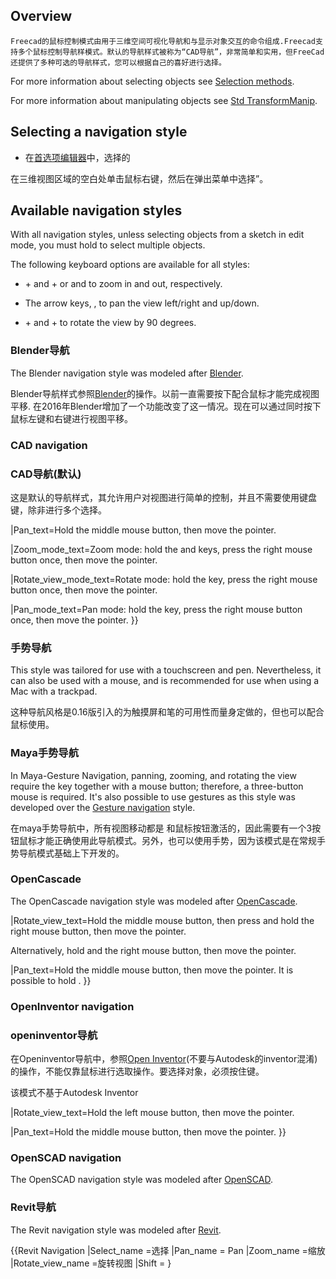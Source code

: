 <languages/>

{{Docnav
|[[Getting_started|Getting started]]
|[[Selection_methods|Selection methods]]
}}

{{TOCright}}

==Overview==

<div class="mw-translate-fuzzy">
 Freecad的鼠标控制模式由用于三维空间可视化导航和与显示对象交互的命令组成.Freecad支持多个鼠标控制导航样模式。默认的导航样式被称为“CAD导航”，非常简单和实用，但FreeCad还提供了多种可选的导航样式，您可以根据自己的喜好进行选择。
</div>

For more information about selecting objects see [[Selection_methods|Selection methods]].

For more information about manipulating objects see [[Std_TransformManip|Std TransformManip]].

== Selecting a navigation style ==

<div class="mw-translate-fuzzy">
*在[[Preferences Editor|首选项编辑器]]中，选择的 {{MenuCommand|编辑 → 首选项 → 显示 → 3D视图 → 3D导航}}
在三维视图区域的空白处单击鼠标右键，然后在弹出菜单中选择{{MenuCommand|导航样式 →...}}”。
</div>

== Available navigation styles ==

With all navigation styles, unless selecting objects from a sketch in edit mode, you must hold {{KEY|Ctrl}} to select multiple objects.

The following keyboard options are available for all styles:

* {{KEY|Ctrl}} + {{ASCII|43}} and {{KEY|Ctrl}} + {{ASCII|22}} or {{KEY|PgUp}} and {{KEY|PgDn}} to zoom in and out, respectively.
* The arrow keys, {{ASCII|17}}{{ASCII|16}}{{ASCII|30}}{{ASCII|31}}, to pan the view left/right and up/down.
* {{KEY|Shift}} + {{ASCII|17}} and {{KEY|Shift}} + {{ASCII|16}} to rotate the view by 90 degrees.

<span id="Blender_navigation"></span>
<div class="mw-translate-fuzzy">
=== Blender导航===
</div>

The Blender navigation style was modeled after [https://www.blender.org Blender].

<div class="mw-translate-fuzzy">
Blender导航样式参照[http://www.blender.org Blender]的操作。以前一直需要按下{{KEY|SHIFT}}配合鼠标才能完成视图平移. 在2016年Blender增加了一个功能改变了这一情况。现在可以通过同时按下鼠标左键和右键进行视图平移。 
{{Blender Navigation
|Select_name=选取
|Pan_name=平移
|Zoom_name=缩放
|Rotate_view_name=旋转视图
|Shift={{KEY|Shift}}
|Select_text=在要选择的对象上按鼠标左键。
|Pan_text=按住{{KEY|Shift}} 并按住鼠标中键，然后移动鼠标。
</div>

|Shift={{KEY|Shift}}

|Select_text=Press the left mouse button over an object you want to select.

|Zoom_text=Use the mouse wheel to zoom in and out.

|Rotate_view_text=Hold the middle mouse button, then move the pointer.

|Pan_text=Hold {{KEY|Shift}} and the middle mouse button, then move the pointer.

Alternatively, hold both left and right mouse buttons, and then move the pointer.
}}

=== CAD navigation ===

<div class="mw-translate-fuzzy">
===CAD导航(默认)===
这是默认的导航样式，其允许用户对视图进行简单的控制，并且不需要使用键盘键，除非进行多个选择。
</div>

<div class="mw-translate-fuzzy">
{{CAD Navigation
|Select_name=选择
|Pan_name=平移
|Zoom_name=缩放
|Rotate_view_name=旋转视图<br>第一种方法
|Rotate_view_alt_name=旋转视图<br>替代方法
|Ctrl={{KEY|Ctrl}}
|Shift={{KEY|Shift}}
|Select_text=在要选择的对象上按鼠标左键。按住{{KEY|Ctrl}}可以选择多个对象。
</div>

|Ctrl={{KEY|Ctrl}}
|Shift={{KEY|Shift}}

|Select_text=Press the left mouse button over an object you want to select.

|Zoom_text=Use the mouse wheel to zoom in and out.

Clicking the middle mouse button re-centers the view on the location of the cursor.

|Rotate_view_text=Hold the middle mouse button, then press and hold the left mouse button, then move the pointer.

<div class="mw-translate-fuzzy">
鼠标中键按下时光标的位置决定了旋转操作的旋转中心。旋转操作就像旋转一个围绕中心旋转的球。如果在停止鼠标移动之前释放按钮，视图将继续[[spinning|旋转]](此选项启用时)。
</div>

<div class="mw-translate-fuzzy">
双击鼠标中键以设定一个新的旋转中心。
|Rotate_view_mode_text=Rotate mode: 按住{{KEY|Shift}}键不放,点击鼠标右键一次后移动光标.  {{Version|0.17}}
|Rotate_view_alt_text=按住鼠标中键不放, 然后按下鼠标右键不放, 然后移动光标.
</div>

|Rotate_view_alt_text=Hold the middle mouse button, then press and hold the right mouse button, then move the pointer.

该方法下鼠标中键可以在鼠标右键按下后放开。

<div class="mw-translate-fuzzy">
习惯用右手的用户可能会觉得这种方法比第一种方法要容易些。}}
</div>

|Pan_text=Hold the middle mouse button, then move the pointer.

|Zoom_mode_text=Zoom mode: hold the {{KEY|Ctrl}} and {{KEY|Shift}} keys, press the right mouse button once, then move the pointer.

|Rotate_view_mode_text=Rotate mode: hold the {{KEY|Shift}} key, press the right mouse button once, then move the pointer.

|Pan_mode_text=Pan mode: hold the {{KEY|Ctrl}} key, press the right mouse button once, then move the pointer.
}}

<span id="Gesture_navigation"></span>
<div class="mw-translate-fuzzy">
=== 手势导航 ===
</div>

This style was tailored for use with a touchscreen and pen. Nevertheless, it can also be used with a mouse, and is recommended for use when using a Mac with a trackpad.

<div class="mw-translate-fuzzy">
这种导航风格是0.16版引入的为触摸屏和笔的可用性而量身定做的，但也可以配合鼠标使用。
{{Gesture Navigation
|Select_name=选择
|Pan_name=平移
|Zoom_name=缩放
|Rotate_view_name=旋转视图
|Tilt_view_name=倾斜视图
|Select_text=在要选择的对象上按鼠标左键。
|Select_gesture_text=点击选择。
|Pan_text=按住鼠标右键，然后移动鼠标。
|Pan_gesture_text=用两个手指拖拽。
</div>

|Select_text=Press the left mouse button over an object you want to select.

|Zoom_text=Use the mouse wheel to zoom in and out.

|Rotate_view_text=Hold the left mouse button, then move the pointer.
In [[Sketcher Workbench|Sketcher]] and other edit modes, this behavior is disabled. Hold {{KEY|Alt}} when pressing the mouse button to enter rotation mode.

<div class="mw-translate-fuzzy">
要设置相机的旋转对焦点，请用鼠标中键单击一个点。 或者，将光标对准某个点，然后按键盘上的{{KEY|H}}。
|Rotate_view_gesture_text =用一根手指拖动以旋转。
</div>

|Pan_text=Hold the right mouse button, then move the pointer.

|Tilt_view_text=Hold both left and right mouse buttons, then move the pointer sideways.

|Select_gesture_text=Tap to select.

|Zoom_gesture_text=Drag two fingers (pinch) closer or farther apart.

|Rotate_view_gesture_text=Drag with one finger to rotate.

<div class="mw-translate-fuzzy">
在[[Sketcher Workbench|草图工作台]]中按下{{KEY|Alt}} 。
|Tilt_view_text=按住鼠标左键和右键，然后将鼠标移到一边。 
|Tilt_view_gesture_text=旋转由两个触摸点组成的假想线。
</div>

|Pan_gesture_text=Drag with two fingers.

<div class="mw-translate-fuzzy">
或者，轻按并按住，然后拖动。这将使用鼠标右键模拟平移。
|Zoom_text=使用鼠标滚轮缩放。
|Zoom_gesture_text=将两个手指（捏）拉近或拉远。
|Rotate_view_text=按住鼠标左键，然后移动鼠标。
在[[Sketcher Workbench|草图工作台]]和其他编辑模式下，此行为被禁用。按下鼠标按钮进入旋转模式的同时时按住键{{KEY|Alt}}。
</div>

|Tilt_view_gesture_text=Rotate the imaginary line formed by two touch points.

<div class="mw-translate-fuzzy">
在v0.18上，默认情况下禁用此方法。要启用，请转到{{MenuCommand|编辑→首选项→显示}}，然后取消选中“禁用触摸屏倾斜手势”复选框。}}
</div>

<span id="Maya-Gesture_navigation"></span>
<div class="mw-translate-fuzzy">
===Maya手势导航===
</div>

In Maya-Gesture Navigation, panning, zooming, and rotating the view require the {{KEY|Alt}} key together with a mouse button; therefore, a three-button mouse is required. It's also possible to use gestures as this style was developed over the [[#Gesture_navigation|Gesture navigation]] style.

<div class="mw-translate-fuzzy">
在maya手势导航中，所有视图移动都是{{KEY|ALT}} 和鼠标按钮激活的，因此需要有一个3按钮鼠标才能正确使用此导航模式。另外，也可以使用手势，因为该模式是在常规手势导航模式基础上下开发的。 
{{MayaGesture Navigation
|Select_name=选取
|Pan_name=平移
|Zoom_name=缩放
|Rotate_view_name=旋转视图
|Alt={{KEY|Alt}}
|Select_text=在要选择的对象上按鼠标左键。
|Pan_text=按住 {{KEY|Alt}}并按住鼠标中键，然后移动鼠标。
|Zoom_text=按住{{KEY|Alt}} 并单击鼠标右键，然后移动鼠标。
</div>

|Alt={{KEY|Alt}}

|Select_text=Press the left mouse button over an object you want to select.

|Zoom_text=Use the mouse wheel to zoom in and out.

Alternatively, hold {{KEY|Alt}} and the right mouse button, then move the pointer.

|Rotate_view_text=Hold {{KEY|Alt}} and the left mouse button, then move the pointer.

|Pan_text=Hold {{KEY|Alt}} and the middle mouse button, then move the pointer.

|Tilt_view_text=Hold {{KEY|Alt}} and both left and right mouse buttons, and then move the pointer sideways.
}}

<span id="OpenCascade_navigation"></span>
<div class="mw-translate-fuzzy">
=== OpenCascade ===
</div>

The OpenCascade navigation style was modeled after [https://www.opencascade.com/ OpenCascade].

<div class="mw-translate-fuzzy">
{{OpenCascade Navigation
|Select_name=选择
|Pan_name=平移
|Zoom_name=缩放
|Rotate_view_name=旋转视图
|Ctrl={{KEY|ctrl}}
|Select_text=在要选择的对象上按鼠标左键。
|Pan_text=按住鼠标中键，然后移动鼠标。
|Zoom_text=使用鼠标滚轮放大和缩小。
</div>

|Ctrl={{KEY|Ctrl}}

|Select_text=Press the left mouse button over an object you want to select.

|Zoom_text=Use the mouse wheel to zoom in and out.

<div class="mw-translate-fuzzy">
或者，按住{{KEY|Ctrl}}和鼠标左键，然后移动指针。
|Rotate_view_text =按住{{KEY|Ctrl}}和鼠标右键，然后移动指针。
}}
</div>

|Rotate_view_text=Hold the middle mouse button, then press and hold the right mouse button, then move the pointer.

Alternatively, hold {{KEY|Ctrl}} and the right mouse button, then move the pointer.

|Pan_text=Hold the middle mouse button, then move the pointer. It is possible to hold {{KEY|Ctrl}}.
}}

=== OpenInventor navigation ===

<div class="mw-translate-fuzzy">
===openinventor导航===
在Openinventor导航中，参照[http://en.wikipedia.org/wiki/Open_Inventor Open Inventor](不要与Autodesk的inventor混淆)的操作，不能仅靠鼠标进行选取操作。要选择对象，必须按住{{KEY|Ctrl}}键。
</div>

<div class="mw-translate-fuzzy">
该模式不基于Autodesk Inventor
</div>

<div class="mw-translate-fuzzy">
{{OpenInventor Navigation
|Select_name=选择
|Pan_name=平移
|Zoom_name=缩放
|Rotate_view_name=旋转视图
|Ctrl={{KEY|ctrl}}
|Select_text=按住{{KEY|ctrl}}，然后在要选择的对象上按鼠标左键。
|Pan_text=按住鼠标中键，然后移动鼠标。
|Zoom_text=使用鼠标滚轮放大和缩小。
</div>

|Shift={{KEY|Shift}}

|Select_text=Hold {{KEY|Shift}}, then press the left mouse button over an object you want to select.

Hold {{KEY|Ctrl}} instead to select multiple objects.

|Zoom_text=Use the mouse wheel to zoom in and out.

<div class="mw-translate-fuzzy">
或者，按住鼠标中键，然后按住鼠标左键，然后移动指针。
|Rotate_view_text =按住鼠标左键，然后移动指针。
}}
</div>

|Rotate_view_text=Hold the left mouse button, then move the pointer.

|Pan_text=Hold the middle mouse button, then move the pointer.
}}

=== OpenSCAD navigation ===

The OpenSCAD navigation style was modeled after [https://openscad.org/ OpenSCAD].

{{OpenSCAD_Navigation
|Select_name=Select
|Zoom_name=Zoom
|Rotate_view_name=Rotate view
|Pan_name=Pan

|Shift={{KEY|Shift}}

|Select_text=Press the left mouse button over an object you want to select.

{{VersionMinus|0.21}} Hold {{KEY|Ctrl}} and {{KEY|Shift}} when pressing the mouse button to drag an object in a sketch in edit mode.

|Zoom_text=Use the mouse wheel to zoom in and out.

Alternatively, hold the middle mouse button, then move the pointer.

Or hold {{KEY|Shift}} and the right mouse button, then move the pointer.

|Rotate_view_text=Hold the left mouse button, then move the pointer.

Alternatively, and when a sketch is in edit mode, hold the middle mouse button, then press and hold the right mouse button, then move the pointer.

|Pan_text=Hold the right mouse button, then move the pointer.
}}

<span id="Revit_navigation"></span>
<div class="mw-translate-fuzzy">
=== Revit导航 ===
</div>

The Revit navigation style was modeled after [https://en.wikipedia.org/wiki/Autodesk_Revit Revit].

<div class="mw-translate-fuzzy">
{{Revit Navigation
|Select_name =选择
|Pan_name = Pan
|Zoom_name =缩放
|Rotate_view_name =旋转视图
|Shift = {{{KEY|Shift}}
|Select_text =在要选择的对象上按下鼠标左键。
|Pan_text =按住鼠标中键，然后移动指针。
</div>

|Shift={{KEY|Shift}}

|Select_text=Press the left mouse button over an object you want to select.

<div class="mw-translate-fuzzy">
|Zoom_text =使用鼠标滚轮放大和缩小。
|Rotate_view_text =按住{{KEY|Shift}}和鼠标中键，然后移动指针。
</div>

|Rotate_view_text=Hold {{KEY|Shift}} and the middle mouse button, then move the pointer.

<div class="mw-translate-fuzzy">
或者，按住鼠标中键，然后按住鼠标右键，然后移动指针。
}}
</div>

|Pan_text=Hold the middle mouse button, then move the pointer.

<div class="mw-translate-fuzzy">
或者，按住鼠标左键和右键，然后移动指针。
</div>

=== TinkerCAD navigation ===

The TinkerCAD navigation style was modeled after [https://en.wikipedia.org/wiki/Tinkercad TinkerCAD].

{{TinkerCAD Navigation
|Select_name=Select
|Zoom_name=Zoom
|Rotate_view_name=Rotate view
|Pan_name=Pan

|Select_text=Press the left mouse button over an object you want to select.

|Zoom_text=Use the mouse wheel to zoom in and out.

|Rotate_view_text=Press the right mouse button, then move the pointer.

|Pan_text=Hold the middle mouse button, then move the pointer.
}}

<span id="Touchpad_navigation"></span>
<div class="mw-translate-fuzzy">
===触控板导航===
</div>

With the Touchpad navigation style, panning, zooming, and rotating the view require a modifier key together with the touchpad. This style can also be used with a mouse.

<div class="mw-translate-fuzzy">
触控板导航中,平移、缩放或视图旋转操作都需要一个辅助按键和触控板一起配合。
{{Touchpad Navigation
|Select_name=选取
|Pan_name=平移
|Zoom_name=缩放
|Rotate_view_name=旋转视图
|Shift={{KEY|Shift}}
|Ctrl={{KEY|Ctrl}}
|Alt={{KEY|Alt}}
|PageUp={{KEY|PageUp}}
|PageDown={{KEY|PageDown}}
|Select_text=在要选择的对象上按鼠标左键。
|Pan_text=按住 {{KEY|Shift}},然后移动鼠标.
|Zoom_text=使用 {{KEY|PageUp}}和{{KEY|PageDown}}进行缩放操作.
|Zoom_alt_text=或者按住{{KEY|Shift}}和{{KEY|Ctrl}}, 然后移动鼠标.
|Rotate_view_text=按住{{KEY|Alt}},然后移动鼠标.
|Rotate_view_alt_text=或者，按住{{KEY|Shift}}和左键，然后移动鼠标。
}}
</div>

|Ctrl={{KEY|Ctrl}}
|Shift={{KEY|Shift}}
|Alt={{KEY|Alt}}

|Select_text=Press the left mouse button over an object you want to select.

|Zoom_text=Hold {{KEY|Ctrl}} and {{KEY|Shift}}, then move the pointer.

|Rotate_view_text=Hold {{KEY|Alt}}, then move the pointer.

Alternatively, hold {{KEY|Shift}} and the left button, then move the pointer.

|Pan_text=Hold {{KEY|Shift}}, then move the pointer.
}}

<span id="Hardware_support"></span>
==硬件支持==

<div class="mw-translate-fuzzy">
FreeCAD 也支持一些[[3D input devices|3D输入设备]].
</div>

<span id="Recommended_navigation_for_macOS"></span>
<div class="mw-translate-fuzzy">
== Mac OS X问题==
</div>

<div class="mw-translate-fuzzy">
最近我们[http://forum.freecadweb.org/viewtopic.php？f=3&t=3592&start=0 在论坛中]收到了来自Mac用户的报告称这些鼠标按钮和按键组合不能正常工作。不幸的是，没有一个开发人员拥有Mac，其他的常规志愿者也没有。我们需要您的帮助来确定哪些鼠标按钮和组合键有效，以便我们可以更新此wiki。
</div>


{{docnav
|[[Getting started/zh|入门]]
|[[Navigation Cube/zh|导航立方体]]
}}

{{Userdocnavi{{#translation:}}}}